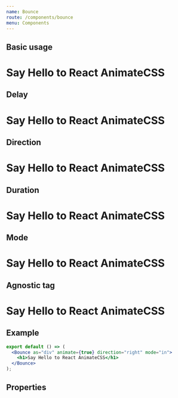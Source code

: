 ```yaml
---
name: Bounce
route: /components/bounce
menu: Components
---
```



## Basic usage

<Playground>
  <Bounce animate={true}>
    <h1>Say Hello to React AnimateCSS</h1>
  </Bounce>  
</Playground>

## Delay

<Playground>
  <Bounce animate={true} delay="5s">
    <h1>Say Hello to React AnimateCSS</h1>
  </Bounce>  
</Playground>

## Direction

<Playground>
  <Bounce animate={true} direction="right">
    <h1>Say Hello to React AnimateCSS</h1>
  </Bounce>  
</Playground>


## Duration

<Playground>
  <Bounce animate={true} duration="5s">
    <h1>Say Hello to React AnimateCSS</h1>
  </Bounce>  
</Playground>

## Mode

<Playground>
  <Bounce animate={true} mode="out">
    <h1>Say Hello to React AnimateCSS</h1>
  </Bounce>  
</Playground>




## Agnostic tag

<Playground>
  <Bounce as="div" animate={true} direction="right" mode="in">
    <h1>Say Hello to React AnimateCSS</h1>
  </Bounce>  
</Playground>

## Example 

<Example />

```jsx
export default () => (
  <Bounce as="div" animate={true} direction="right" mode="in">
    <h1>Say Hello to React AnimateCSS</h1>
  </Bounce>
);
```

## Properties

<Props of={Bounce} />